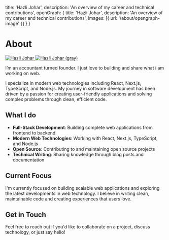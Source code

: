 
  title: 'Hazli Johar',
  description: 'An overview of my career and technical contributions',
  openGraph: {
    title: 'Hazli Johar',
    description: 'An overview of my career and technical contributions',
    images: [{ url: '/about/opengraph-image' }]
  }
}

# About

<div className="font-mono">

<a href="https://twitter.com/hazlijohar95" target="_blank">
  <span className="relative block w-[160px] h-[160px] mx-auto sm:float-left sm:mr-5 sm:mb-5">
    <Image
      src="/images/hazli-profile.jpg"
      alt="Hazli Johar"
      className="rounded-full bg-gray-100 block grayscale-0 dark:grayscale opacity-100 dark:opacity-0 transition-all duration-300 absolute inset-0"
      unoptimized
      width={160}
      height={160}
      priority
    />
    <Image
      src="/images/hazli-profile-gray.jpg"
      alt="Hazli Johar (gray)"
      className="rounded-full bg-gray-100 block grayscale dark:grayscale-0 opacity-0 dark:opacity-100 transition-all duration-300 absolute inset-0"
      unoptimized
      width={160}
      height={160}
      priority
    />
  </span>
</a>

I&rsquo;m an accountant turned founder. I just love to building and share what i am working on web. 

I specialize in modern web technologies including React, Next.js, TypeScript, and Node.js. My journey in software development has been driven by a passion for creating user-friendly applications and solving complex problems through clean, efficient code.

## What I do

- **Full-Stack Development**: Building complete web applications from frontend to backend
- **Modern Web Technologies**: Working with React, Next.js, TypeScript, and Node.js
- **Open Source**: Contributing to and maintaining open source projects
- **Technical Writing**: Sharing knowledge through blog posts and documentation

## Current Focus

I'm currently focused on building scalable web applications and exploring the latest developments in web technology. I believe in writing clean, maintainable code and creating experiences that users love.

## Get in Touch

Feel free to reach out if you'd like to collaborate on a project, discuss technology, or just say hello!

</div>
